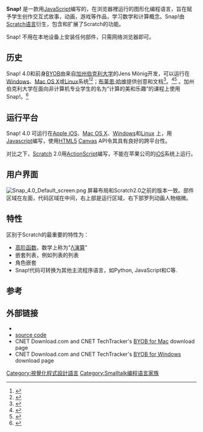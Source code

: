 {{Infobox programming language
| name = Snap!语言
| logo = [[File:Snap!.png|180px]]
| paradigm = [[面向对象编程|面向对象编程]], [[事件驱动编程|事件驱动编程]]
| year = 2011年
| designer = [[布萊恩·哈維|布萊恩·哈維]]和[https://github.com/jmoenig/ Jens Mönig] 
| developer = [https://github.com/jmoenig/ Jens Mönig]
| latest release version = 7.0.2
| latest release date = {{Start date and age|2021|12|21}} <ref>{{cite web|url=https://github.com/jmoenig/Snap/releases|title=jmoenig/Snap|website=GitHub|access-date=3 January 2022|archive-date=2022-04-21|archive-url=https://web.archive.org/web/20220421083759/https://github.com/jmoenig/Snap/releases}}</ref>
| typing = [[动态类型|动态类型]]
| implementations = 
| programming language = [[JavaScript|JavaScript]]
| dialects =
| influenced_by = [[Scratch语言|Scratch语言]]
| influenced =
| operating_system      = 
| license               = [[Affero_General_Public_License|AGPL]]
| website               = [http://snap.berkeley.edu/ snap.berkeley.edu/] [http://byob.berkeley.edu/ byob.berkeley.edu/]
| file_ext = .xml
}}

'''Snap!''' 是一款用[[JavaScript|JavaScript]]编写的，在浏览器裡运行的图形化编程语言，旨在赋予学生创作交互式故事，动画，游戏等作品，学习数学和计算概念。Snap!由[[Scratch语言|Scratch语言]]衍生，包含和扩展了Scratch的功能。

Snap! 不用在本地设备上安装任何部件，只需网络浏览器即可。

==历史==
Snap! 4.0和前身[https://snap.berkeley.edu/old_site/old-byob.html BYOB]{{Wayback|url=https://snap.berkeley.edu/old_site/old-byob.html |date=20200202090607 }}由来自[[加州伯克利大学|加州伯克利大学]]的Jens Mönig开发，可以运行在[[Microsoft_Windows|Windows]]、[[Mac_OS_X|Mac OS X]]或[[Linux|Linux]]系统<ref>{{cite web|url=http://scratch.mit.edu/users/Jens|title=Scratch - Imagine, Program, Share|website=scratch.mit.edu|accessdate=21 May 2017|archive-date=2014-02-18|archive-url=https://web.archive.org/web/20140218173026/http://scratch.mit.edu/users/Jens/|dead-url=no}}</ref><ref>{{Cite web |url=http://www.chirp.scratchr.org/blog/?m=201105 |title=Mönig's blog post announcing BYOB as bringing protypal inheritance to Scratch |accessdate=2015-03-27 |archive-date=2013-12-06 |archive-url=https://web.archive.org/web/20131206131246/http://www.chirp.scratchr.org/blog/?m=201105 |dead-url=no }}</ref>；[[布莱恩·哈维|布莱恩·哈维]]提供创意和文档<ref>{{cite web|url=https://people.eecs.berkeley.edu/~bh/|title=HomePage for Brian Harvey (bh@cs.Berkeley.EDU)|website=people.eecs.berkeley.edu/~bh/|accessdate=19 January 2019|archive-date=2019-04-03|archive-url=https://web.archive.org/web/20190403045124/https://people.eecs.berkeley.edu/~bh/|dead-url=no}}</ref>。<ref>{{Cite web |url=http://scratch.mit.edu/users/bharvey |title=Brian Harvey user contributions page |accessdate=2015-03-27 |archive-date=2014-02-16 |archive-url=https://web.archive.org/web/20140216224233/http://scratch.mit.edu/users/bharvey/ |dead-url=no }}</ref><ref>{{Cite web |url=http://www.eecs.berkeley.edu/~bh/ |title=Brian Harvey's homepage |accessdate=2015-03-27 |archive-date=2014-01-23 |archive-url=https://web.archive.org/web/20140123101750/http://www.eecs.berkeley.edu/~bh/ |dead-url=no }}</ref> 。加州伯克利大学在面向非计算机专业学生的名为“计算的美和乐趣”的课程上使用Snap!。<ref>{{Cite web |url=http://inst.eecs.berkeley.edu/~cs10/fa11/ |title=The Beauty and Joy of Computing course homepage |accessdate=2015-03-27 |archive-date=2014-01-23 |archive-url=https://web.archive.org/web/20140123111318/http://inst.eecs.berkeley.edu/~cs10/fa11/ |dead-url=no }}</ref>

==运行平台==
Snap! 4.0 可运行在[[Apple_iOS|Apple iOS]]、[[Mac_OS_X|Mac OS X]]、[[Microsoft_Windows|Windows]]和[[Linux|Linux]] 上，用[[Javascript|Javascript]]编写，使用[[HTML5|HTML5]] [[Canvas|Canvas]] API令其具有良好的跨平台性。

对比之下，[[Scratch|Scratch]] 2.0用[[ActionScript|ActionScript]]编写，不能在苹果公司的[[iOS|iOS]]系统上运行。

==用户界面==
[[File:Snap_4.0_Default_screen.png|thumb]]
屏幕布局和Scratch2.0之前的版本一致。部件区域在左面，代码区域在中间，右上部是运行区域，右下部罗列动画人物缩微。

==特性==
区别于Scratch的最重要的特性为：
*[[高阶函数|高阶函数]]，数学上称为"[[Λ演算|Λ演算]]"
*嵌套列表，例如列表的列表
*角色嵌套
*Snap!代码可转换为其他主流程序语言，如Python, JavaScript和C等.

==参考==
{{reflist|2}}

== 外部链接 ==
* {{official website|http://snap.berkeley.edu/}}
* [https://github.com/jmoenig/Snap--Build-Your-Own-Blocks source code]{{Wayback|url=https://github.com/jmoenig/Snap--Build-Your-Own-Blocks |date=20160212071919 }}
* CNET Download.com and CNET TechTracker's [http://download.cnet.com/BYOB-Build-Your-Own-Blocks/3000-20415_4-75629082.html BYOB for Mac]{{Wayback|url=http://download.cnet.com/BYOB-Build-Your-Own-Blocks/3000-20415_4-75629082.html |date=20150905101955 }} download page
* CNET Download.com and CNET TechTracker's [http://download.cnet.com/BYOB-Build-Your-Own-Blocks/3000-20415_4-75629466.html BYOB for Windows]{{Wayback|url=http://download.cnet.com/BYOB-Build-Your-Own-Blocks/3000-20415_4-75629466.html |date=20150405194327 }} download page
{{程序设计语言}}
[[Category:視覺化程式設計語言|Category:視覺化程式設計語言]]
[[Category:Smalltalk编程语言家族|Category:Smalltalk编程语言家族]]